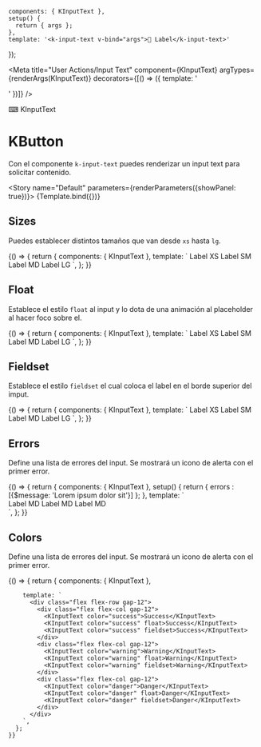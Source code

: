 
    components: { KInputText },
    setup() {
      return { args };
    },
    template: '<k-input-text v-bind="args">🦄 Label</k-input-text>'
});

<Meta title="User Actions/Input Text" component={KInputText} argTypes={renderArgs(KInputText)} decorators={[() => ({ template: '<div class="flex items-center justify-center p-10"><story /></div>' })]} />

<SHead image="https://media2.giphy.com/media/JIX9t2j0ZTN9S/giphy.gif?cid=ecf05e47k3mnhrb7yc36brvbtq2tz34x1c5odz3ckvei9tmc&rid=giphy.gif&ct=g">⌨ KInputText</SHead>

# KButton
Con el componente `k-input-text` puedes renderizar un input text para solicitar contenido.

<Story name="Default" parameters={renderParameters({showPanel: true})}>
  {Template.bind({})}
</Story>

<ArgsTable story="Default" />

## **Sizes**
Puedes establecer distintos tamaños que van desde `xs` hasta `lg`.

<Canvas>
  <Story name="Sizes" argTypes={renderArgs(KInputText, {}, true)} parameters={renderParameters({showPanel: false})}>
    {() => {
      return {
        components: { KInputText },
        template: `
          <KInputText size="xs" class="mr-4">Label XS</KInputText>
          <KInputText size="sm" class="mr-4">Label SM</KInputText>
          <KInputText size="md" class="mr-4">Label MD</KInputText>
          <KInputText size="lg">Label LG</KInputText>
        `,
      };
    }}
  </Story>
</Canvas>

## **Float**
Establece el estilo `float` al input y lo dota de una animación al placeholder al hacer foco sobre el.

<Canvas>
  <Story name="Float" argTypes={renderArgs(KInputText, {}, true)} parameters={renderParameters({showPanel: false})}>
    {() => {
      return {
        components: { KInputText },
        template: `
          <KInputText float label="label" size="xs" class="mr-4">Label XS</KInputText>
          <KInputText float size="sm" class="mr-4">Label SM</KInputText>
          <KInputText float size="md" class="mr-4">Label MD</KInputText>
          <KInputText float size="lg">Label LG</KInputText>
        `,
      };
    }}
  </Story>
</Canvas>


## **Fieldset**
Establece el estilo `fieldset` el cual coloca el label en el borde superior del imput.

<Canvas>
  <Story name="Fieldset" argTypes={renderArgs(KInputText, {}, true)} parameters={renderParameters({showPanel: false})}>
    {() => {
      return {
        components: { KInputText },
        template: `
          <KInputText fieldset size="xs" class="mr-4">Label XS</KInputText>
          <KInputText fieldset size="sm" class="mr-4">Label SM</KInputText>
          <KInputText fieldset size="md" class="mr-4">Label MD</KInputText>
          <KInputText fieldset size="lg">Label LG</KInputText>
        `,
      };
    }}
  </Story>
</Canvas>


## **Errors**
Define una lista de errores del input. Se mostrará un icono de alerta con el primer error.

<Canvas>
  <Story name="Errors" argTypes={renderArgs(KInputText, {}, true)} parameters={renderParameters({showPanel: false})}>
    {() => {
      return {
        components: { KInputText },
        setup() {
          return { errors : [{$message: 'Lorem ipsum dolor sit'}] };
        },
        template: `
          <div class="flex flex-col gap-12">
            <KInputText :errors="errors">Label MD</KInputText>
            <KInputText float  class="mr-4" :errors="errors">Label MD</KInputText>
            <KInputText fieldset :errors="errors">Label MD</KInputText>
          </div>
        `,
      };
    }}
  </Story>
</Canvas>

## **Colors**
Define una lista de errores del input. Se mostrará un icono de alerta con el primer error.

<Canvas>
  <Story name="Colors" argTypes={renderArgs(KInputText, {}, true)} parameters={renderParameters({showPanel: false})}>
    {() => {
      return {
        components: { KInputText },
   
        template: `
          <div class="flex flex-row gap-12">
            <div class="flex flex-col gap-12">
              <KInputText color="success">Success</KInputText>
              <KInputText color="success" float>Success</KInputText>
              <KInputText color="success" fieldset>Success</KInputText>
            </div>
            <div class="flex flex-col gap-12">
              <KInputText color="warning">Warning</KInputText>
              <KInputText color="warning" float>Warning</KInputText>
              <KInputText color="warning" fieldset>Warning</KInputText>
            </div>
            <div class="flex flex-col gap-12">
              <KInputText color="danger">Danger</KInputText>
              <KInputText color="danger" float>Danger</KInputText>
              <KInputText color="danger" fieldset>Danger</KInputText>
            </div>
          </div>
        `,
      };
    }}
  </Story>
</Canvas>